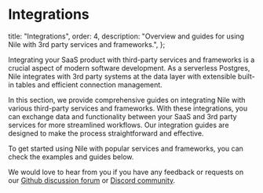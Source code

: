 # Integrations

  title: "Integrations",
  order: 4,
  description:
    "Overview and guides for using Nile with 3rd party services and frameworks.",
};

Integrating your SaaS product with third-party services and frameworks is a crucial aspect of modern software development. As a serverless Postgres, Nile integrates with 3rd party systems at the data layer with extensible built-in tables and efficient connection management.

In this section, we provide comprehensive guides on integrating Nile with various third-party services and frameworks.
With these integrations, you can exchange data and functionality between your SaaS and 3rd party services for more streamlined workflows. Our integration guides are designed to make the process straightforward and effective.

To get started using Nile with popular services and frameworks, you can check the examples and guides below.

We would love to hear from you if you have any feedback or requests on our [Github discussion forum](https://github.com/orgs/niledatabase/discussions) or [Discord community](https://discord.gg/8UuBB84tTy).

<Cards>
  <Card file="./integrations/stripe.mdx" root="integrations" icon="Stripe.svg" />
  <Card file="./integrations/nextauth.mdx" root="integrations" icon="nextauth.webp" />
  <Card file="./integrations/lambda.mdx" root="integrations" icon="lambda.svg" />
</Cards>
